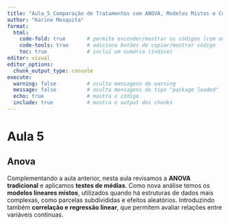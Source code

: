 ```yaml
---
title: "Aula_5_Comparação de Tratamentos com ANOVA, Modelos Mistos e Correlação"
author: "Karine Mesquita"
format: 
  html:
    code-fold: true       # permite esconder/mostrar os códigos (com uma abinha)
    code-tools: true      # adiciona botões de copiar/mostrar código
    toc: true             # inclui um sumário (índice)
editor: visual
editor_options: 
  chunk_output_type: console
execute:
  warning: false          # oculta mensagens de warning
  message: false          # oculta mensagens do tipo "package loaded"
  echo: true              # mostra o código
  include: true           # mostra o output dos chunks
---
```


# Aula 5

## Anova 

Complementando a aula anterior, nesta aula revisamos a **ANOVA tradicional** e aplicamos **testes de médias**. Como nova análise temos os **modelos lineares mistos**, utilizados quando há estruturas de dados mais complexas, como parcelas subdivididas e efeitos aleatórios. Introduzindo também **correlação e regressão linear**, que permitem avaliar relações entre variáveis contínuas.
